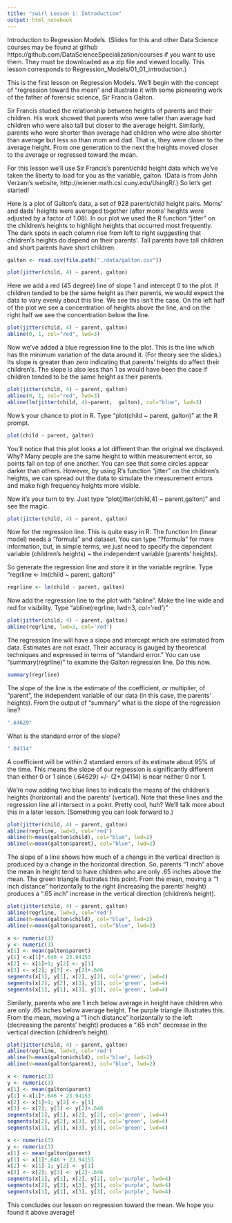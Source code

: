 ```yaml
---
title: "swirl Lesson 1: Introduction"
output: html_notebook
---
```


Introduction to Regression Models. (Slides for this and other Data Science courses may be found at github https://github.com/DataScienceSpecialization/courses if you want to use them. They must be downloaded as a zip file and viewed locally. This lesson corresponds to Regression_Models/01_01_introduction.)

This is the first lesson on Regression Models. We'll begin with the concept of "regression toward the mean" and illustrate it with some pioneering work of the father of forensic science, Sir Francis Galton.

Sir Francis studied the relationship between heights of parents and their children. His work showed that parents who were taller than average had children who were also tall but closer to the average height. Similarly, parents who were shorter than average had children who were also shorter than average but less so than mom and dad. That is, they were closer to the average height. From one generation to the next the heights moved closer to the average or regressed toward the mean.

For this lesson we'll use Sir Francis's parent/child height data which we've taken the liberty to load for you as the variable, galton. (Data is from John Verzani's website, http://wiener.math.csi.cuny.edu/UsingR/.) So let's get started!

Here is a plot of Galton's data, a set of 928 parent/child height pairs. Moms' and dads' heights were averaged together (after moms' heights were adjusted by a factor of 1.08). In our plot we used the R function "jitter" on the children's heights to highlight heights that occurred most frequently. The dark spots in each column rise from left to right suggesting that children's heights do depend on their parents'. Tall parents have tall children and short parents have short children.

```r
galton <- read.csv(file.path("./data/galton.csv"))
```

```r
plot(jitter(child, 4) ~ parent, galton)
```

Here we add a red (45 degree) line of slope 1 and intercept 0 to the plot. If children tended to be the same height as their parents, we would expect the data to vary evenly about this line. We see this isn't the case. On the left half of the plot we see a concentration of heights above the line, and on the right half we see the concentration below the line.

```r
plot(jitter(child, 4) ~ parent, galton)
abline(0, 1, col="red", lwd=3)
```

Now we've added a blue regression line to the plot. This is the line which has the minimum variation of the data around it. (For theory see the slides.) Its slope is greater than zero indicating that parents' heights do affect their children's. The slope is also less than 1 as would have been the case if children tended to be the same height as their parents.

```r
plot(jitter(child, 4) ~ parent, galton)
abline(0, 1, col="red", lwd=3)
abline(lm(jitter(child, 4)~parent,  galton), col="blue", lwd=3)
```

Now's your chance to plot in R. Type "plot(child ~ parent, galton)" at the R prompt. 
  
```r
plot(child ~ parent, galton)
```

You'll notice that this plot looks a lot different than the original we displayed. Why? Many people are the same height to within measurement error, so points fall on top of one another. You can see that some circles appear darker than others. However, by using R's function "jitter" on the children's heights, we can spread out the data to simulate the measurement errors and make high frequency heights more visible. 

Now it's your turn to try. Just type "plot(jitter(child,4) ~ parent,galton)" and see the magic.

```r
plot(jitter(child, 4) ~ parent, galton)
```

Now for the regression line. This is quite easy in R. The function lm (linear model) needs a "formula" and dataset. You can type "?formula" for more information, but, in simple terms, we just need to specify the dependent variable (children's heights) ~ the independent variable (parents' heights). 

So generate the regression line and store it in the variable regrline. Type "regrline <- lm(child ~ parent, galton)"

```r
regrline <- lm(child ~ parent, galton)
```

Now add the regression line to the plot with "abline". Make the line wide and red for visibility. Type "abline(regrline, lwd=3, col='red')"
  
```r
plot(jitter(child, 4) ~ parent, galton)
abline(regrline, lwd=3, col='red')
```

The regression line will have a slope and intercept which are estimated from data. Estimates are not exact. Their accuracy is gauged by theoretical techniques and expressed in terms of "standard error." You can use  "summary(regrline)" to examine the Galton regression line. Do this now.

```r
summary(regrline)
```

The slope of the line is the estimate of the coefficient, or multiplier, of "parent", the independent variable of our data (in this case, the parents' heights). From the output of "summary" what is the slope of the regression line?

```r
".64629"
```

What is the standard error of the slope?

```r
".04114"
```

A coefficient will be within 2 standard errors of its estimate about 95% of the time. This means the slope of our regression is significantly different than either 0 or 1 since (.64629) +/- (2*.04114) is  near neither 0 nor 1.

We're now adding two blue lines to indicate the means of the children's heights (horizontal) and the parents' (vertical). Note that these lines and the regression line all intersect in a point. Pretty cool, huh? We'll talk more about this in a later lesson. (Something you can look forward to.)

```r
plot(jitter(child, 4) ~ parent, galton)
abline(regrline, lwd=3, col='red')
abline(h=mean(galton$child), col="blue", lwd=2)
abline(v=mean(galton$parent), col="blue", lwd=2)
```

The slope of a line shows how much of a change in the vertical direction is produced by a change in the horizontal direction. So, parents "1 inch" above the mean in height tend to have children who are only .65 inches above the mean. The green triangle illustrates this point. From the mean, moving a "1 inch distance" horizontally to the right (increasing the parents' height)  produces a ".65 inch" increase in the vertical direction (children's height). 

```r
plot(jitter(child, 4) ~ parent, galton)
abline(regrline, lwd=3, col='red')
abline(h=mean(galton$child), col="blue", lwd=2)
abline(v=mean(galton$parent), col="blue", lwd=2)

x <- numeric(3)
y <- numeric(3)
x[1] <- mean(galton$parent) 
y[1] <-x[1]*.646 + 23.94153
x[2] <- x[1]+1; y[2] <- y[1]
x[3] <- x[2]; y[3] <- y[2]+.646
segments(x[1], y[1], x[2], y[2], col='green', lwd=4)
segments(x[2], y[2], x[3], y[3], col='green', lwd=4)
segments(x[1], y[1], x[3], y[3], col='green', lwd=4)
```

Similarly, parents who are 1 inch below average in height have children who are only .65 inches below average height. The purple triangle illustrates this. From the mean, moving a "1 inch distance" horizontally to the left (decreasing the parents' height)  produces a ".65 inch" decrease in the vertical direction (children's height).

```r
plot(jitter(child, 4) ~ parent, galton)
abline(regrline, lwd=3, col='red')
abline(h=mean(galton$child), col="blue", lwd=2)
abline(v=mean(galton$parent), col="blue", lwd=2)

x <- numeric(3)
y <- numeric(3)
x[1] <- mean(galton$parent) 
y[1] <-x[1]*.646 + 23.94153
x[2] <- x[1]+1; y[2] <- y[1]
x[3] <- x[2]; y[3] <- y[2]+.646
segments(x[1], y[1], x[2], y[2], col='green', lwd=4)
segments(x[2], y[2], x[3], y[3], col='green', lwd=4)
segments(x[1], y[1], x[3], y[3], col='green', lwd=4)

x <- numeric(3)
y <- numeric(3)
x[1] <- mean(galton$parent) 
y[1] <- x[1]*.646 + 23.94153
x[2] <- x[1]-1; y[2] <- y[1]
x[3] <- x[2]; y[3] <- y[2]-.646
segments(x[1], y[1], x[2], y[2], col='purple', lwd=4)
segments(x[2], y[2], x[3], y[3], col='purple', lwd=4)
segments(x[1], y[1], x[3], y[3], col='purple', lwd=4)
```

This concludes our lesson on regression toward the mean. We hope you found it above average!